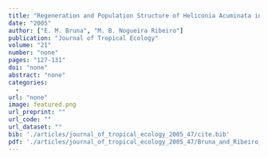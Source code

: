 ```yaml
---
title: "Regeneration and Population Structure of Heliconia Acuminata in Amazonian Secondary Forests with Contrasting Land-Use Histories"
date: "2005"
author: ["E. M. Bruna", "M. B. Nogueira Ribeiro"]
publication: "Journal of Tropical Ecology"
volume: "21"
number: "none"
pages: "127-131"
doi: "none"
abstract: "none"
categories: 
  - 
url: "none"
image: featured.png
url_preprint: ""
url_code: ""
url_dataset: ""
bib: './articles/journal_of_tropical_ecology_2005_47/cite.bib'
pdf: './articles/journal_of_tropical_ecology_2005_47/Bruna_and_Ribeiro_2005.pdf'
---
```

